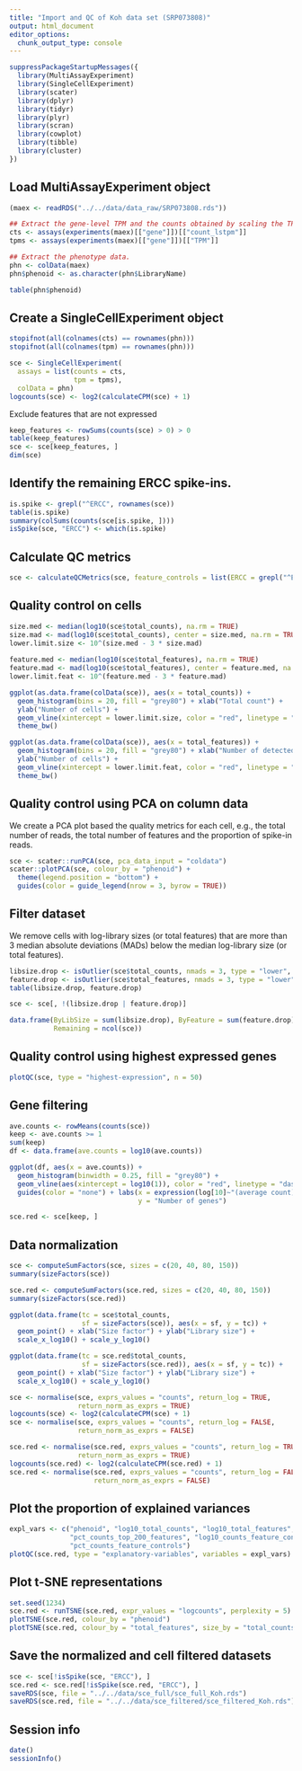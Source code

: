 ```yaml
---
title: "Import and QC of Koh data set (SRP073808)"
output: html_document
editor_options: 
  chunk_output_type: console
---
```


```r
suppressPackageStartupMessages({
  library(MultiAssayExperiment)
  library(SingleCellExperiment)
  library(scater)
  library(dplyr)
  library(tidyr)
  library(plyr)
  library(scran)
  library(cowplot)
  library(tibble)
  library(cluster)
})
```

## Load MultiAssayExperiment object

```r
(maex <- readRDS("../../data/data_raw/SRP073808.rds"))

## Extract the gene-level TPM and the counts obtained by scaling the TPMs
cts <- assays(experiments(maex)[["gene"]])[["count_lstpm"]]
tpms <- assays(experiments(maex)[["gene"]])[["TPM"]]

## Extract the phenotype data. 
phn <- colData(maex)
phn$phenoid <- as.character(phn$LibraryName)

table(phn$phenoid)
```

## Create a SingleCellExperiment object

```r
stopifnot(all(colnames(cts) == rownames(phn)))
stopifnot(all(colnames(tpm) == rownames(phn)))

sce <- SingleCellExperiment(
  assays = list(counts = cts, 
                tpm = tpms), 
  colData = phn)
logcounts(sce) <- log2(calculateCPM(sce) + 1)
```

Exclude features that are not expressed

```r
keep_features <- rowSums(counts(sce) > 0) > 0
table(keep_features)
sce <- sce[keep_features, ]
dim(sce)
```

## Identify the remaining ERCC spike-ins.

```r
is.spike <- grepl("^ERCC", rownames(sce))
table(is.spike)
summary(colSums(counts(sce[is.spike, ])))
isSpike(sce, "ERCC") <- which(is.spike)
```

## Calculate QC metrics

```r
sce <- calculateQCMetrics(sce, feature_controls = list(ERCC = grepl("^ERCC", rownames(sce))))
```

## Quality control on cells

```r
size.med <- median(log10(sce$total_counts), na.rm = TRUE)
size.mad <- mad(log10(sce$total_counts), center = size.med, na.rm = TRUE)
lower.limit.size <- 10^(size.med - 3 * size.mad)
    
feature.med <- median(log10(sce$total_features), na.rm = TRUE)
feature.mad <- mad(log10(sce$total_features), center = feature.med, na.rm = TRUE)
lower.limit.feat <- 10^(feature.med - 3 * feature.mad)

ggplot(as.data.frame(colData(sce)), aes(x = total_counts)) + 
  geom_histogram(bins = 20, fill = "grey80") + xlab("Total count") + 
  ylab("Number of cells") + 
  geom_vline(xintercept = lower.limit.size, color = "red", linetype = "dashed") + 
  theme_bw()

ggplot(as.data.frame(colData(sce)), aes(x = total_features)) + 
  geom_histogram(bins = 20, fill = "grey80") + xlab("Number of detected features") + 
  ylab("Number of cells") + 
  geom_vline(xintercept = lower.limit.feat, color = "red", linetype = "dashed") + 
  theme_bw()
```

## Quality control using PCA on column data

We create a PCA plot based the quality metrics for each cell, e.g., the total
number of reads, the total number of features and the proportion of spike-in
reads.

```r
sce <- scater::runPCA(sce, pca_data_input = "coldata")
scater::plotPCA(sce, colour_by = "phenoid") + 
  theme(legend.position = "bottom") + 
  guides(color = guide_legend(nrow = 3, byrow = TRUE))
```

## Filter dataset

We remove cells with log-library sizes (or total features) that are more than 3
median absolute deviations (MADs) below the median log-library size (or total
features).

```r
libsize.drop <- isOutlier(sce$total_counts, nmads = 3, type = "lower", log = TRUE)
feature.drop <- isOutlier(sce$total_features, nmads = 3, type = "lower", log = TRUE)
table(libsize.drop, feature.drop)
```

```r
sce <- sce[, !(libsize.drop | feature.drop)]

data.frame(ByLibSize = sum(libsize.drop), ByFeature = sum(feature.drop),
           Remaining = ncol(sce))
```

## Quality control using highest expressed genes

```r
plotQC(sce, type = "highest-expression", n = 50)
```

## Gene filtering

```r
ave.counts <- rowMeans(counts(sce))
keep <- ave.counts >= 1
sum(keep)
df <- data.frame(ave.counts = log10(ave.counts))

ggplot(df, aes(x = ave.counts)) + 
  geom_histogram(binwidth = 0.25, fill = "grey80") + 
  geom_vline(aes(xintercept = log10(1)), color = "red", linetype = "dashed") +
  guides(color = "none") + labs(x = expression(log[10]~"(average count)"), 
                                y = "Number of genes")

sce.red <- sce[keep, ]
```

## Data normalization

```r
sce <- computeSumFactors(sce, sizes = c(20, 40, 80, 150))
summary(sizeFactors(sce))

sce.red <- computeSumFactors(sce.red, sizes = c(20, 40, 80, 150))
summary(sizeFactors(sce.red))

ggplot(data.frame(tc = sce$total_counts, 
                  sf = sizeFactors(sce)), aes(x = sf, y = tc)) + 
  geom_point() + xlab("Size factor") + ylab("Library size") + 
  scale_x_log10() + scale_y_log10()

ggplot(data.frame(tc = sce.red$total_counts, 
                  sf = sizeFactors(sce.red)), aes(x = sf, y = tc)) + 
  geom_point() + xlab("Size factor") + ylab("Library size") + 
  scale_x_log10() + scale_y_log10()
```

```r
sce <- normalise(sce, exprs_values = "counts", return_log = TRUE, 
                 return_norm_as_exprs = TRUE)
logcounts(sce) <- log2(calculateCPM(sce) + 1)
sce <- normalise(sce, exprs_values = "counts", return_log = FALSE, 
                 return_norm_as_exprs = FALSE)

sce.red <- normalise(sce.red, exprs_values = "counts", return_log = TRUE, 
                 return_norm_as_exprs = TRUE)
logcounts(sce.red) <- log2(calculateCPM(sce.red) + 1)
sce.red <- normalise(sce.red, exprs_values = "counts", return_log = FALSE, 
                     return_norm_as_exprs = FALSE)
```

## Plot the proportion of explained variances

```r
expl_vars <- c("phenoid", "log10_total_counts", "log10_total_features", "pct_dropout",
               "pct_counts_top_200_features", "log10_counts_feature_controls",
               "pct_counts_feature_controls")
plotQC(sce.red, type = "explanatory-variables", variables = expl_vars)
```

## Plot t-SNE representations

```r
set.seed(1234)
sce.red <- runTSNE(sce.red, expr_values = "logcounts", perplexity = 5)
plotTSNE(sce.red, colour_by = "phenoid")
plotTSNE(sce.red, colour_by = "total_features", size_by = "total_counts")
```

## Save the normalized and cell filtered datasets

```r
sce <- sce[!isSpike(sce, "ERCC"), ]
sce.red <- sce.red[!isSpike(sce.red, "ERCC"), ]
saveRDS(sce, file = "../../data/sce_full/sce_full_Koh.rds")
saveRDS(sce.red, file = "../../data/sce_filtered/sce_filtered_Koh.rds")
```

## Session info

```r
date()
sessionInfo()
```

